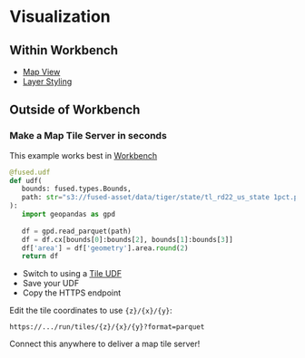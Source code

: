 # Visualization

## Within Workbench

- [Map View](/workbench/udf-builder/map/)
- [Layer Styling](/workbench/udf-builder/styling/)

## Outside of Workbench

### Make a Map Tile Server in seconds

This example works best in [Workbench](https://www.fused.io/workbench)

```python
@fused.udf
def udf(
   bounds: fused.types.Bounds,
   path: str="s3://fused-asset/data/tiger/state/tl_rd22_us_state 1pct.parquet"
):
   import geopandas as gpd
   
   df = gpd.read_parquet(path)
   df = df.cx[bounds[0]:bounds[2], bounds[1]:bounds[3]]
   df['area'] = df['geometry'].area.round(2)
   return df
```

- Switch to using a [Tile UDF](/tutorials/Geospatial%20with%20Fused/filetile/#tile)
- Save your UDF
- Copy the HTTPS endpoint

Edit the tile coordinates to use `{z}/{x}/{y}`:
```
https://.../run/tiles/{z}/{x}/{y}?format=parquet
```

Connect this anywhere to deliver a map tile server!